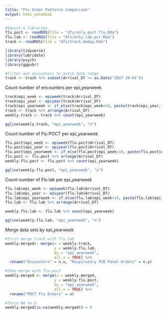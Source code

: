 ```yaml
---
title: "Flu Order Patterns Comparison"
output: html_notebook
---
```


```r
#Import & libraries
flu.poct <- readRDS(file = "dfs/only.poct.flu.Rda")
flu.lab <- readRDS(file = "dfs/only.lab.pcr.Rda")
track <- readRDS(file = "dfs/track.dedup.Rda")

library(tidyverse)
library(lubridate)
library(psych)
library(ggpubr)
```


```r
#filter out encounters to match date range
track <- track %>% subset(Arrival_DT >= as.Date("2017-10-01"))
```

Count number of encounters per epi_yearweek
```r
track$epi_week <- epiweek(track$Arrival_DT)
track$epi_year <- epiyear(track$Arrival_DT)
track$epi_yearweek <- if_else(track$epi_week<10, paste(track$epi_year, "-0", track$epi_week, sep = ""), paste(track$epi_year, track$epi_week, sep = "-"))
track <- track %>% arrange(Arrival_DT)
weekly.track <- track %>% count(epi_yearweek)

ggline(weekly.track, "epi_yearweek", "n")
```

Count number of Flu POCT per epi_yearweek
```r
flu.poct$epi_week <- epiweek(flu.poct$Arrival_DT)
flu.poct$epi_year <- epiyear(flu.poct$Arrival_DT)
flu.poct$epi_yearweek <- if_else(flu.poct$epi_week<10, paste(flu.poct$epi_year, "-0", flu.poct$epi_week, sep = ""), paste(flu.poct$epi_year, flu.poct$epi_week, sep = "-"))
flu.poct <- flu.poct %>% arrange(Arrival_DT)
weekly.flu.poct <- flu.poct %>% count(epi_yearweek)

ggline(weekly.flu.poct, "epi_yearweek", "n")
```

Count number of Flu lab per epi_yearweek
```r
flu.lab$epi_week <- epiweek(flu.lab$Arrival_DT)
flu.lab$epi_year <- epiyear(flu.lab$Arrival_DT)
flu.lab$epi_yearweek <- if_else(flu.lab$epi_week<10, paste(flu.lab$epi_year, "-0", flu.lab$epi_week, sep = ""), paste(flu.lab$epi_year, flu.lab$epi_week, sep = "-"))
flu.lab <- flu.lab %>% arrange(Arrival_DT)

weekly.flu.lab <- flu.lab %>% count(epi_yearweek)

ggline(weekly.flu.lab, "epi_yearweek", "n")
```

Merge data sets by epi_yearweek
```r
#first merge track with flu.lab
weekly.merged<- merge(x = weekly.track,
                      y = weekly.flu.lab,
                      by = "epi_yearweek",
                      all.x = TRUE) %>%
  rename("Encounters" = n.x, "Respiratory PCR Panel Orders" = n.y)

#then merge with flu.poct
weekly.merged <- merge(x = weekly.merged,
                      y = weekly.flu.poct,
                      by = "epi_yearweek",
                      all.x = TRUE) %>%
  rename("POCT Flu Orders" = n)

#force NA to 0
weekly.merged[is.na(weekly.merged)] = 0
```



